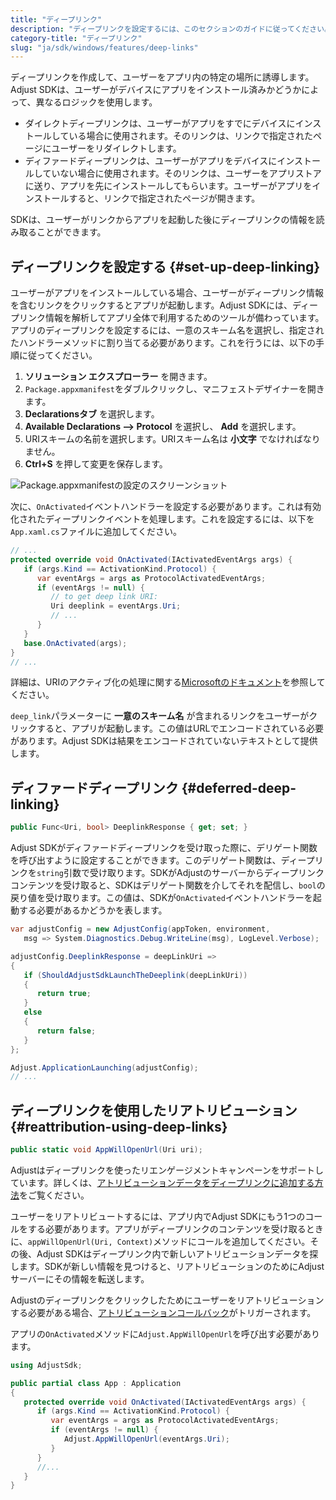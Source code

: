 ```yaml
---
title: "ディープリンク"
description: "ディープリンクを設定するには、このセクションのガイドに従ってください。"
category-title: "ディープリンク"
slug: "ja/sdk/windows/features/deep-links"
---
```


ディープリンクを作成して、ユーザーをアプリ内の特定の場所に誘導します。Adjust SDKは、ユーザーがデバイスにアプリをインストール済みかどうかによって、異なるロジックを使用します。

-  ダイレクトディープリンクは、ユーザーがアプリをすでにデバイスにインストールしている場合に使用されます。そのリンクは、リンクで指定されたページにユーザーをリダイレクトします。
-  ディファードディープリンクは、ユーザーがアプリをデバイスにインストールしていない場合に使用されます。そのリンクは、ユーザーをアプリストアに送り、アプリを先にインストールしてもらいます。ユーザーがアプリをインストールすると、リンクで指定されたページが開きます。

SDKは、ユーザーがリンクからアプリを起動した後にディープリンクの情報を読み取ることができます。

## ディープリンクを設定する {#set-up-deep-linking}

ユーザーがアプリをインストールしている場合、ユーザーがディープリンク情報を含むリンクをクリックするとアプリが起動します。Adjust SDKには、ディープリンク情報を解析してアプリ全体で利用するためのツールが備わっています。アプリのディープリンクを設定するには、一意のスキーム名を選択し、指定されたハンドラーメソッドに割り当てる必要があります。これを行うには、以下の手順に従ってください。

1. **ソリューション エクスプローラー** を開きます。
2. `Package.appxmanifest`をダブルクリックし、マニフェストデザイナーを開きます。
3. **Declarationsタブ** を選択します。
4. **Available Declarations \-\-> Protocol** を選択し、 **Add** を選択します。
5. URIスキームの名前を選択します。URIスキーム名は **小文字** でなければなりません。
6. **Ctrl\+S** を押して変更を保存します。

![Package.appxmanifestの設定のスクリーンショット](@images/windows/deep-links/1-configuration.png)

次に、`OnActivated`イベントハンドラーを設定する必要があります。これは有効化されたディープリンクイベントを処理します。これを設定するには、以下を`App.xaml.cs`ファイルに追加してください。

<CodeBlock title="App.xaml.cs">

```cs
// ...
protected override void OnActivated(IActivatedEventArgs args) {
   if (args.Kind == ActivationKind.Protocol) {
      var eventArgs = args as ProtocolActivatedEventArgs;
      if (eventArgs != null) {
         // to get deep link URI:
         Uri deeplink = eventArgs.Uri;
         // ...
      }
   }
   base.OnActivated(args);
}
// ...
```

</CodeBlock>
<Callout type="seealso">

詳細は、URIのアクティブ化の処理に関する[Microsoftのドキュメント](https://learn.microsoft.com/en-us/windows/uwp/launch-resume/handle-uri-activation)を参照してください。

</Callout>

`deep_link`パラメーターに **一意のスキーム名** が含まれるリンクをユーザーがクリックすると、アプリが起動します。この値はURLでエンコードされている必要があります。Adjust SDKは結果をエンコードされていないテキストとして提供します。

## ディファードディープリンク {#deferred-deep-linking}

<CodeBlock title="プロパティ宣言">

```cs
public Func<Uri, bool> DeeplinkResponse { get; set; }
```

</CodeBlock>

Adjust SDKがディファードディープリンクを受け取った際に、デリゲート関数を呼び出すように設定することができます。このデリゲート関数は、ディープリンクを`string`引数で受け取ります。SDKがAdjustのサーバーからディープリンクコンテンツを受け取ると、SDKはデリゲート関数を介してそれを配信し、`bool`の戻り値を受け取ります。この値は、SDKが`OnActivated`イベントハンドラーを起動する必要があるかどうかを表します。

<CodeBlock highlight="{range: 4-14}">

```cs
var adjustConfig = new AdjustConfig(appToken, environment,
   msg => System.Diagnostics.Debug.WriteLine(msg), LogLevel.Verbose);

adjustConfig.DeeplinkResponse = deepLinkUri =>
{
   if (ShouldAdjustSdkLaunchTheDeeplink(deepLinkUri))
   {
      return true;
   }
   else
   {
      return false;
   }
};

Adjust.ApplicationLaunching(adjustConfig);
// ...
```

</CodeBlock>

## ディープリンクを使用したリアトリビューション {#reattribution-using-deep-links}

<CodeBlock title="メソッドシグネチャー">

```cs
public static void AppWillOpenUrl(Uri uri);
```

</CodeBlock>
<Callout type="seealso">

Adjustはディープリンクを使ったリエンゲージメントキャンペーンをサポートしています。詳しくは、[アトリビューションデータをディープリンクに追加する方法](https://help.adjust.com/ja/article/manage-reattributions#track-reattributions-via-deep-link-clicks)をご覧ください。

</Callout>

ユーザーをリアトリビュートするには、アプリ内でAdjust SDKにもう1つのコールをする必要があります。アプリがディープリンクのコンテンツを受け取るときに、`appWillOpenUrl(Uri, Context)`メソッドにコールを追加してください。その後、Adjust SDKはディープリンク内で新しいアトリビューションデータを探します。SDKが新しい情報を見つけると、リアトリビューションのためにAdjustサーバーにその情報を転送します。

Adjustのディープリンクをクリックしたためにユーザーをリアトリビューションする必要がある場合、[アトリビューションコールバック](/ja/sdk/windows/features/attribution)がトリガーされます。

アプリの`OnActivated`メソッドに`Adjust.AppWillOpenUrl`を呼び出す必要があります。

<CodeBlock highlight="{range: 8-10}">

```cs
using AdjustSdk;

public partial class App : Application
{
   protected override void OnActivated(IActivatedEventArgs args) {
      if (args.Kind == ActivationKind.Protocol) {
         var eventArgs = args as ProtocolActivatedEventArgs;
         if (eventArgs != null) {
            Adjust.AppWillOpenUrl(eventArgs.Uri);
         }
      }
      //...
   }
}
```

</CodeBlock>
